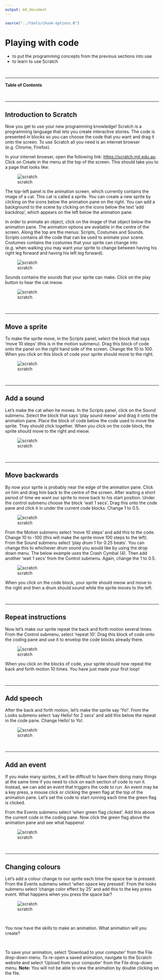 ```yaml
---
output: md_document
---
```

```r
source("../tools/chunk-options.R")
```

# Playing with code

<!--sec data-title="Learning Objectives" data-id="obj" data-show=true data-collapse=false ces-->

* to put the programming concepts from the previous sections into use
* to learn to use Scratch

<!--endsec-->

<br>

---

**Table of Contents**

<!-- toc -->

<br>

---

## Introduction to Scratch

Now you get to use your new programming knowledge! Scratch is a programming language that lets you create interactive stories. The code is presented in blocks so you can choose the code that you want and drag it onto the screen. To use Scratch all you need is an internet browser (e.g. Chrome, Firefox).

In your internet browser, open the following link: [https://scratch.mit.edu.au](https://scratch.mit.edu.au). Click on Create in the menu at the top of the screen. This should take you to a page that looks like:

![scratch](../fig/scratch1.png)

The top-left panel is the animation screen, which currently contains the image of a cat. This cat is called a sprite. You can create a new sprite by clicking on the icons below the animation pane on the right. You can add a background to the scene by clicking on the icons below the text 'add backdrop', which appears on the left below the animation pane.

In order to animate an object, click on the image of that object below the animation pane. The animation options are available in the centre of the screen. Along the top are the menus: Scripts, Costumes and Sounds. Scripts contains all the code that can be used to animate your scene. Costumes contains the costumes that your sprite can change into (e.g. when walking you may want your sprite to change between having his right leg forward and having his left leg forward). 

![scratch](../fig/scratch_costumes.png)

Sounds contains the sounds that your sprite can make. Click on the play button to hear the cat meow.

![scratch](../fig/scratch_sounds.png)

<br>

---


## Move a sprite

To make the sprite move, in the Scripts panel, select the block that says 'move 10 steps' (this is in the motion submenu). Drag this block of code onto the panel on the right hand side of the screen. Change the 10 to 100. When you click on this block of code your sprite should move to the right.

![scratch](../fig/scratch_move.png)

<br>

---


## Add a sound

Let's make the cat when he moves. In the Scripts panel, click on the Sound submenu. Select the block that says 'play sound meow' and drag it onto the animation pane. Place the block of code below the code used to move the sprite. They should click together. When you click on the code block, the sprite should move to the right and meow.

![scratch](../fig/scratch_meow.png)

<br>

---


## Move backwards

By now your sprite is probably near the edge of the animation pane. Click on him and drag him back to the centre of the screen. After waiting a short period of time we want our sprite to move back to his start position. Under the control submenu choose the block 'wait 1 secs'. Drag this onto the code pane and click it in under the current code blocks. Change 1 to 0.5.

![scratch](../fig/scratch_wait.png)

From the Motion submenu select 'move 10 steps' and add this to the code. Change 10 to -100 (this will make the sprite move 100 steps to the left). From the Sound submenu select 'play drum 1 for 0.25 beats'. You can change this to whichever drum sound you would like by using the drop down menu. The below example uses the Crash Cymbal (4). Then add another 'wait 1 secs' from the Control submenu. Again, change the 1 to 0.5. 

![scratch](../fig/scratch_toandfro.png)

When you click on the code block, your sprite should meow and move to the right and then a drum should sound while the sprite moves to the left.

<br>

---


## Repeat instructions

Now let's make our sprite repeat the back and forth motion several times. From the Control submenu, select 'repeat 10'. Drag this block of code onto the coding pane and use it to envelop the code blocks already there.

![scratch](../fig/scratch_repeat.png)

When you click on the blocks of code, your sprite should now repeat the back and forth motion 10 times. You have just made your first loop!

<br>

---


## Add speech

After the back and forth motion, let's make the sprite say 'Yo!'. From the Looks submenu select 'say Hello! for 2 secs' and add this below the repeat in the code pane. Change Hello! to Yo!.

![scratch](../fig/scratch_yo.png)

<br>

---


## Add an event

If you make many sprites, it will be difficult to have them doing many things at the same time if you need to click on each section of code to run it. Instead, we can add an event that triggers the code to run. An event may be a key press, a mouse click or clicking the green flag at the top of the animation pane. Let's set the code to start running each time the green flag is clicked.

From the Events submenu select 'when green flag clicked'. Add this above the current code in the coding pane. Now click the green flag above the animation pane and see what happens!

![scratch](../fig/scratch_green_flag.png)

<br>

---


## Changing colours

Let's add a colour change to our sprite each time the space bar is pressed. From the Events submenu select 'when space key pressed'. From the looks submenu select 'change color effect by 25' and add this to the key press event. What happens when you press the space bar?

![scratch](../fig/scratch_colour.png)

<br>

<!--sec data-title="Challenge" data-id="ch" data-show=true data-collapse=false ces-->

You now have the skills to make an animation. What animation will you create?

<!--endsec-->

<br>

<!--sec data-title="Tip: Saving your animation" data-id="tip1" data-show=true data-collapse=true ces-->

To save your animation, select 'Download to your computer' from the File drop-down menu. To re-open a saved animation, navigate to the Scratch website and select 'Upload from your computer' from the File drop-down menu. **Note:** You will not be able to view the animation by double clicking on the file.

<!--endsec-->
